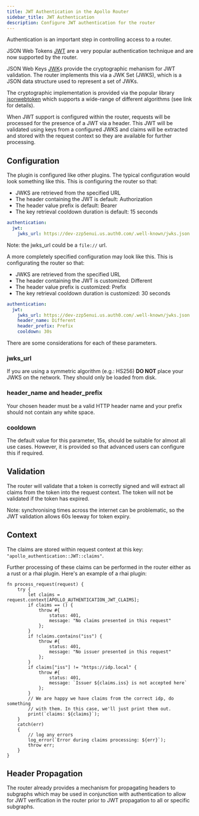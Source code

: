 ```yaml
---
title: JWT Authentication in the Apollo Router
sidebar_title: JWT Authentication
description: Configure JWT authentication for the router
---
```


Authentication is an important step in controlling access to a router.

JSON Web Tokens [JWT](https://www.rfc-editor.org/rfc/rfc7519) are a very
popular authentication technique and are now supported by the router.

JSON Web Keys [JWK](https://www.rfc-editor.org/rfc/rfc7517)s provide the
cryptographic mehanism for JWT validation. The router implements this
via a JWK Set (JWKS), which is a JSON data structure used to represent a set
of JWKs.

The cryptographic implementation is provided via the popular library
[jsonwebtoken](https://crates.io/crates/jsonwebtoken) which supports 
a wide-range of different algorithms (see link for details).

When JWT support is configured within the router, requests will be processed
for the presence of a JWT via a header. This JWT will be validated using
keys from a configured JWKS and claims will be extracted and stored with
the request context so they are available for further processing.

## Configuration

The plugin is configured like other plugins. The typical configuration would look something like this. This is configuring the router so that:
 - JWKS are retrieved from the specified URL
 - The header containing the JWT is default: Authorization
 - The header value prefix is default: Bearer
 - The key retrieval cooldown duration is default: 15 seconds

```yaml title="typical.yaml"
authentication:
  jwt:
    jwks_url: https://dev-zzp5enui.us.auth0.com/.well-known/jwks.json
```

Note: the jwks_url could be a `file://` url.

A more completely specified configuration may look like this. This is configurating the router so that:
 - JWKS are retrieved from the specified URL
 - The header containing the JWT is customized: Different
 - The header value prefix is customized: Prefix
 - The key retrieval cooldown duration is customized: 30 seconds

```yaml title="complete.yaml"
authentication:
  jwt:
    jwks_url: https://dev-zzp5enui.us.auth0.com/.well-known/jwks.json
    header_name: Different
    header_prefix: Prefix
    cooldown: 30s
```

There are some considerations for each of these parameters.

### jwks_url

If you are using a symmetric algorithm (e.g.: HS256) **DO NOT** place your
JWKS on the network. They should only be loaded from disk.

### header_name and header_prefix

Your chosen header must be a valid HTTP header name and your prefix should
not contain any white space.

### cooldown

The default value for this parameter, 15s, should be suitable for almost all
use cases. However, it is provided so that advanced users can configure this
if required.

## Validation

The router will validate that a token is correctly signed and will extract all claims from the token into the request context. The token will not be validated if the token has expired. 

Note: synchronising times across the internet can be problematic, so the JWT
validation allows 60s leeway for token expiry.

## Context

The claims are stored within request context at this key: `"apollo_authentication::JWT::claims"`.

Further processing of these claims can be performed in the router either as
a rust or a rhai plugin. Here's an example of a rhai plugin:

```rhai title="jwt_claims.rhai"
fn process_request(request) {
    try {
        let claims = request.context[APOLLO_AUTHENTICATION_JWT_CLAIMS];
        if claims == () {
            throw #{
                status: 401,
                message: "No claims presented in this request"
            };
        }
        if !claims.contains("iss") {
            throw #{
                status: 401,
                message: "No issuer presented in this request"
            };
        }
        if claims["iss"] != "https://idp.local" {
            throw #{
                status: 401,
                message: `Issuer ${claims.iss} is not accepted here`
            };
        }
        // We are happy we have claims from the correct idp, do something
        // with them. In this case, we'll just print them out.
        print(`claims: ${claims}`);
    }
    catch(err)
    {
        // log any errors
        log_error(`Error during claims processing: ${err}`);
        throw err;
    }
}
```

## Header Propagation

The router already provides a mechanism for propagating headers to subgraphs
which may be used in conjunction with authentication to allow for JWT
verification in the router prior to JWT propagation to all or specific
subgraphs.
